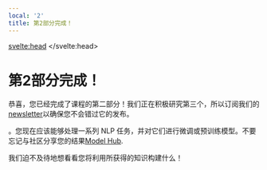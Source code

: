 ```yaml
---
local: '2'
title: 第2部分完成！
---
```

<script lang="ts">
let fw: "pt" | "tf" = "pt";
onMount(() => {
    const urlParams = new URLSearchParams(window.location.search);
    fw = urlParams.get("fw") || "pt";
});
</script>
<svelte:head>
  <meta name="hf:doc:metadata" content={JSON.stringify(metadata)} >
</svelte:head>
<h1 id="2">第2部分完成！</h1>

恭喜，您已经完成了课程的第二部分！我们正在积极研究第三个，所以订阅我们的[newsletter](https://huggingface.curated.co/)以确保您不会错过它的发布。

。您现在应该能够处理一系列 NLP 任务，并对它们进行微调或预训练模型。不要忘记与社区分享您的结果[Model Hub](https://huggingface.co/models).

我们迫不及待地想看看您将利用所获得的知识构建什么！
